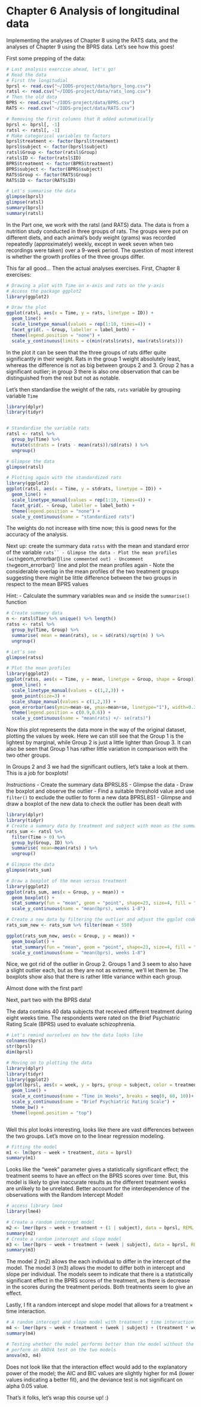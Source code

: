 # Chapter 6 Analysis of longitudinal data

Implementing the analyses of Chapter 8 using the RATS data, and the analyses of Chapter 9 using the BPRS data. Let's see how this goes!

First some prepping of the data:

```r
# Last analysis exercise ahead, let's go!
# Read the data
# First the longitudial
bprsl <- read.csv("~/IODS-project/data/bprs_long.csv")
ratsl <- read.csv("~/IODS-project/data/rats_long.csv")
# Then the old data
BPRS <- read.csv("~/IODS-project/data/BPRS.csv")
RATS <- read.csv("~/IODS-project/data/RATS.csv")

# Removing the first columns that R added automatically
bprsl <- bprsl[, -1]
ratsl <- ratsl[, -1]
# Make categorical variables to factors
bprsl$treatment <- factor(bprsl$treatment)
bprsl$subject <- factor(bprsl$subject)
ratsl$Group <- factor(ratsl$Group)
ratsl$ID <- factor(ratsl$ID)
BPRS$treatment <- factor(BPRS$treatment)
BPRS$subject <- factor(BPRS$subject)
RATS$Group <- factor(RATS$Group)
RATS$ID <- factor(RATS$ID)

# Let's summarise the data
glimpse(bprsl)
glimpse(ratsl)
summary(bprsl)
summary(ratsl)

```

In the Part one, we work with the ratsl (and RATS) data. The data is from a nutrition study conducted in three groups of rats. The groups were put on different diets, and each animal’s body weight (grams) was recorded repeatedly (approximately) weekly, except in week seven when two recordings were taken) over a 9-week period. The question of most interest is whether the growth profiles of the three groups differ.

This far all good... Then the actual analyses exercises. First, Chapter 8 exercises:

```r
# Drawing a plot with Time on x-axis and rats on the y-axis
# Access the package ggplot2
library(ggplot2)

# Draw the plot
ggplot(ratsl, aes(x = Time, y = rats, linetype = ID)) +
  geom_line() +
  scale_linetype_manual(values = rep(1:10, times=4)) +
  facet_grid(. ~ Group, labeller = label_both) +
  theme(legend.position = "none") + 
  scale_y_continuous(limits = c(min(ratsl$rats), max(ratsl$rats)))

```


In the plot it can be seen that the three groups of rats differ quite significantly in their weight. Rats in the group 1 weight absolutely least, whereas the difference is not as big between groups 2 and 3. Group 2 has a significant outlier; in group 3 there is also one observation that can be distinguished from the rest but not as notable.

Let's then standardise the weight of the rats, `rats` variable by grouping variable `Time`


```r
library(dplyr)
library(tidyr)



```


```r
# Standardise the variable rats
ratsl <- ratsl %>%
  group_by(Time) %>%
  mutate(stdrats = (rats - mean(rats))/sd(rats) ) %>%
  ungroup()

# Glimpse the data
glimpse(ratsl)

# Plotting again with the standardized rats
library(ggplot2)
ggplot(ratsl, aes(x = Time, y = stdrats, linetype = ID)) +
  geom_line() +
  scale_linetype_manual(values = rep(1:10, times=4)) +
  facet_grid(. ~ Group, labeller = label_both) +
  theme(legend.position = "none") +
  scale_y_continuous(name = "standardized rats")


```


The weights do not increase with time now; this is good news for the accuracy of the analysis.

Next up: create the summary data `ratss` with the mean and standard error of the variable `rats``
- Glimpse the data
- Plot the mean profiles (with `geom_errorbar()` line commented out)
- Uncomment the `geom_errorbar()` line and plot the mean profiles again
- Note the considerable overlap in the mean profiles of the two treatment groups suggesting there might be little difference between the two groups in respect to the mean BPRS values

Hint:
- Calculate the summary variables `mean` and `se` inside the `summarise()` function

```r

# Create summary data 
n <- ratsl$Time %>% unique() %>% length()
ratss <- ratsl %>%
  group_by(Time, Group) %>%
  summarise( mean = mean(rats), se = sd(rats)/sqrt(n) ) %>%
  ungroup()

# Let's see
glimpse(ratss)

# Plot the mean profiles
library(ggplot2)
ggplot(ratss, aes(x = Time, y = mean, linetype = Group, shape = Group)) +
  geom_line() +
  scale_linetype_manual(values = c(1,2,3)) +
  geom_point(size=3) +
  scale_shape_manual(values = c(1,2,3)) +
 geom_errorbar(aes(ymin=mean-se, ymax=mean+se, linetype="1"), width=0.3) +
  theme(legend.position = c(0.9,0.6)) +
  scale_y_continuous(name = "mean(rats) +/- se(rats)")


```
Now this plot represents the data more in the way of the original dataset, plotting the values by week. Here we can still see that the Group 1 is the lightest by marginal, while Group 2 is just a little lighter than Group 3. It can also be seen that Group 1 has rather little variation in comparison with the two other groups.

In Groups 2 and 3 we had the significant outliers, let's take a look at them. This is a job for boxplots!

*Instructions*
- Create the summary data BPRSL8S
- Glimpse the data
- Draw the boxplot and observe the outlier
- Find a suitable threshold value and use `filter()` to exclude the outlier to form a new data BPRSL8S1
- Glimpse and draw a boxplot of the new data to check the outlier has been dealt with

```r
library(dplyr)
library(tidyr)
# Create a summary data by treatment and subject with mean as the summary variable (ignoring baseline Time 0)
rats_sum <- ratsl %>%
  filter(Time > 0) %>%
  group_by(Group, ID) %>%
  summarise( mean=mean(rats) ) %>%
  ungroup()

# Glimpse the data
glimpse(rats_sum)

# Draw a boxplot of the mean versus treatment
library(ggplot2)
ggplot(rats_sum, aes(x = Group, y = mean)) +
  geom_boxplot() +
  stat_summary(fun = "mean", geom = "point", shape=23, size=4, fill = "white") +
  scale_y_continuous(name = "mean(bprs), weeks 1-8")

# Create a new data by filtering the outlier and adjust the ggplot code the draw the plot again with the new data
rats_sum_new <- rats_sum %>% filter(mean < 550)

ggplot(rats_sum_new, aes(x = Group, y = mean)) +
  geom_boxplot() +
  stat_summary(fun = "mean", geom = "point", shape=23, size=4, fill = "white") +
  scale_y_continuous(name = "mean(bprs), weeks 1-8")


```

Nice, we got rid of the outlier in Group 2. Groups 1 and 3 seem to also have a slight outlier each, but as they are not as extreme, we'll let them be. The boxplots show also that there is rather little variance within each group.

Almost done with the first part!

Next, part two with the BPRS data!

The data contains 40 data subjects that received different treatment during eight weeks time. The respondents were rated on the Brief Psychiatric Rating Scale (BPRS) used to evaluate schizophrenia. 

```r
# Let's remind ourselves on how the data looks like
colnames(bprsl)
str(bprsl)
dim(bprsl)

# Moving on to plotting the data
library(dplyr)
library(tidyr)
library(ggplot2)
ggplot(bprsl, aes(x = week, y = bprs, group = subject, color = treatment)) +
  geom_line() +
  scale_x_continuous(name = "Time in Weeks", breaks = seq(0, 60, 10))+
  scale_y_continuous(name = "Brief Psychiatric Rating Scale") +
  theme_bw() + 
  theme(legend.position = "top")



```
Well this plot looks interesting, looks like there are vast differences between the two groups. Let's move on to the linear regression modeling.


```r
# Fitting the model
m1 <- lm(bprs ~ week + treatment, data = bprsl)
summary(m1)

```
Looks like the "week" parameter gives a statistically significant effect; the treatment seems to have an effect on the BPRS scores over time. But, this model is likely to give inaccurate results as the different treatment weeks are unlikely to be unrelated. Better account for the interdependence of the observations with the Random Intercept Model!

```r
# access library lme4
library(lme4)

# Create a random intercept model
m2 <- lmer(bprs ~ week + treatment + (1 | subject), data = bprsl, REML = FALSE)
summary(m2)
# Create a random intercept and slope model
m3 <- lmer(bprs ~ week + treatment + (week | subject), data = bprsl, REML = FALSE)
summary(m3)

```

The model 2 (m2) allows the each individual to differ in the intercept of the model. The model 3 (m3) allows the model to differ both in intercept and slope per individual. The models seem to indicate that there is a statistically significant effect in the BPRS scores of the treatment, as there is decrease in the scores during the treatment periods. Both treatments seem to give an effect. 

Lastly, I fit a random intercept and slope model that allows for a treatment × time interaction.

```r
# A random intercept and slope model with treatment x time interaction
m4 <- lmer(bprs ~ week + treatment + (week | subject) + (treatment * week), data = bprsl, REML = FALSE)
summary(m4)

# Testing whether the model performs better than the model without the interaction term
# perform an ANOVA test on the two models
anova(m3, m4)
```

Does not look like that the interaction effect would add to the explanatory power of the model; the AIC and BIC values are slightly higher for m4 (lower values indicating a better fit), and the deviance test is not significant on alpha 0.05 value.

That's it folks, let's wrap this course up! :)







